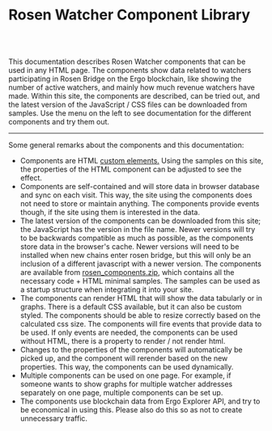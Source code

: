 <h1>Rosen Watcher Component Library</h1>

<br/><br/>

<p>
This documentation describes Rosen Watcher components that can be used in any HTML page.
The components show data related to watchers participating in Rosen Bridge on the Ergo blockchain,
like showing the number of active watchers, and mainly how much revenue watchers have made.
Within this site, the components are described, can be tried out, and the latest version of 
the JavaScript / CSS files can be downloaded from samples. 
Use the menu on the left to see documentation for the different components and try them out.
</p>

<hr/>

<p>Some general remarks about the components and this documentation:</p>

<ul>
    <li>
        Components are HTML 
        <a href="https://html.spec.whatwg.org/multipage/custom-elements.html">custom elements.</a> 
        Using the samples on this site, the properties of the HTML component can be adjusted to see the effect.
    </li>
    <li>
        Components are self-contained and will store data in browser database and sync on each visit.
        This way, the site using the components does not need to store or maintain anything.
        The components provide events though, if the site using them is interested in the data.
    </li>
    <li>
        The latest version of the components can be downloaded from this site; the JavaScript has the version in the file name.
        Newer versions will try to be backwards compatible as much as possible, as the components store data in the browser's cache.
        Newer versions will need to be installed when new chains enter rosen bridge,
        but this will only be an inclusion of a different javascript with a newer version.
        The components are available from 
        <a href="rosen_components.zip">rosen_components.zip</a>, which contains all the necessary code + HTML minimal samples.
        The samples can be used as a startup structure when integrating it into your site.
    </li>
    <li>
        The components can render HTML that will show the data tabularly or in graphs.
        There is a default CSS available, but it can also be custom styled.
        The components should be able to resize correctly based on the calculated css size.
        The components will fire events that provide data to be used.
        If only events are needed, the components can be used without HTML, there is a property to render / not render html.
    </li>
    <li>
        Changes to the properties of the components will automatically be picked up,
        and the component will rerender based on the new properties.
        This way, the components can be used dynamically.
    </li>
    <li>
        Multiple components can be used on one page. For example, if someone wants to show
        graphs for multiple watcher addresses separately on one page, multiple components can be set up.
    </li>
    <li>
        The components use blockchain data from Ergo Explorer API,
        and try to be economical in using this.
        Please also do this so as not to create unnecessary traffic.
    </li>
</ul>
